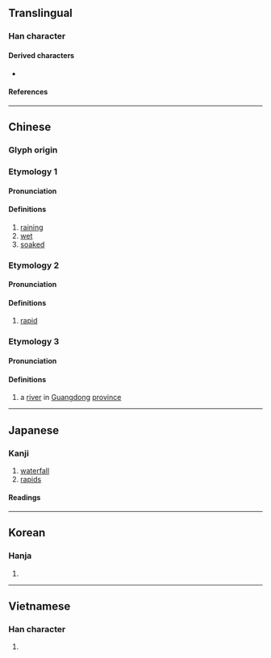 {{also|泷|滝}}
{{character info/new}}
==Translingual==
{{Han simplified forms|瀧|滝|泷}}

===Han character===
{{Han char|rn=85|rad=水|as=16|sn=19|four=31111|canj=EYBP|ids=⿰氵龍}}

====Derived characters====
* {{l|mul|[[𡔆]], [[𮧁]]}}

====References====
{{Han ref|kx=0660.190|dkj=18671|dj=1070.120|hdz=31784.170|uh=7027}}

----

==Chinese==
{{zh-forms|s=泷}}

===Glyph origin===
{{Han etym}}

===Etymology 1===

====Pronunciation====
{{zh-pron
|m=lóng
|c=long4,lung4
|h=pfs=
|md=
|mn=
|w=
|mc=1
|oc=3
|cat=v,a
}}

====Definitions====
{{zh-hanzi}}

# [[raining]]
# [[wet]]
# [[soaked]]

===Etymology 2===

====Pronunciation====
{{zh-pron
|m=lóng
|mc=2
|oc=1
|cat=a
}}

====Definitions====
{{zh-hanzi}}

# {{lb|zh|of flow of water}} [[rapid]]
===Etymology 3===

====Pronunciation====
{{zh-pron
|m=shuāng
|c=soeng1
|w=
|mc=3
|oc=2
|cat=pn
}}

====Definitions====
{{zh-hanzi}}

# a [[river]] in [[Guangdong]] [[province]]

----

==Japanese==
{{ja-kanji forms|滝|瀧}}

===Kanji===
{{ja-kanji|grade=|rs=水16|shin=滝}}

# [[waterfall]]
# [[rapids]]

====Readings====
{{ja-readings
|goon=ろう<ろう
|kanon=ろう<らう
|kun=たき
}}

----

==Korean==

===Hanja===
{{ko-hanja|hangeul=[[룡]]>[[용]]|eumhun=|rv=ryong>yong|mr=ryong>yong|y=lyong>yong}}

# {{defn|lang=ko|sort=水16}}

----

==Vietnamese==

===Han character===
{{vi-hantu|[[rông]], [[rồng]], [[sông]], [[lung]], [[sang]], [[tình]], [[tịnh]]|rs=水16}}

# {{defn|lang=vi|sort=水16}}